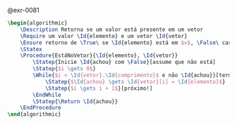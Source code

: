 <!-- Vetor contém elemento -->
::: {#sol-0081}
@exr-0081


```latex {.pseudocode}
\begin{algorithmic}
    \Description Retorna se um valor está presente em um vetor
    \Require um valor \Id{elemento} e um vetor \Id{vetor}
    \Ensure retorno de \True\ se \Id{elemento} está em $v$, \False\ caso contrário
    \Statex    
    \Procedure{EstáNoVetor}{\Id{elemento}, \Id{vetor}}
        \Statep{Inicie \Id{achou} com \False}[assume que não está]
        \Statep{$i \gets 0$}
        \While{$i < \Id{vetor}.\Id{comprimento}$ e não \Id{achou}}[termina no final ou se achou]
            \Statep{$\Id{achou} \gets \Id{vetor}[i] = \Id{elemento}$}
            \Statep{$i \gets i + 1$}[próximo!]
        \EndWhile
        \Statep{\Return \Id{achou}}
    \EndProcedure
\end{algorithmic}
```
:::